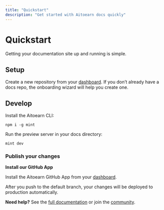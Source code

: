 ```yaml
---
title: "Quickstart"
description: "Get started with Aitoearn docs quickly"
---
```


<UpdatedAt />


# Quickstart

Getting your documentation site up and running is simple.

## Setup

Create a new repository from your [dashboard](https://dashboard.aitoearn.com). If you don’t already have a docs repo, the onboarding wizard will help you create one.

## Develop

Install the Aitoearn CLI:

```
npm i -g mint
```

Run the preview server in your docs directory:

```
mint dev
```

### Publish your changes

**Install our GitHub App**

Install the Aitoearn GitHub App from your [dashboard](https://dashboard.aitoearn.com/settings/organization/github-app).

After you push to the default branch, your changes will be deployed to production automatically.

**Need help?** See the [full documentation](https://aitoearn.com/docs) or join the [community](https://aitoearn.com/community).

